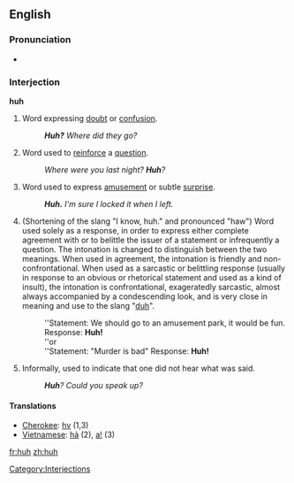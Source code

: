 ==English==

===Pronunciation===

*{{audio|en-us-huh.ogg|Audio (US)}}

===Interjection===
'''huh'''
# Word expressing [[doubt]] or [[confusion]].
#:'''''Huh?''' Where did they go?''
# Word used to [[reinforce]] a [[question]].
#:''Where were you last night?  '''Huh'''?''
# Word used to express [[amusement]] or subtle [[surprise]].
#: '''''Huh.'''  I'm sure I locked it when I left.''
#<!--is this regional?--> (Shortening of the slang "I know, huh." and pronounced "haw") Word used solely as a response, in order to express either complete agreement with or to belittle the issuer of a statement or infrequently a question. The intonation is changed to distinguish between the two meanings. When used in agreement, the intonation is friendly and non-confrontational. When used as a sarcastic or belittling response (usually in response to an obvious or rhetorical statement and used as a kind of insult), the intonation is confrontational, exageratedly sarcastic, almost always accompanied by a condescending look, and is very close in meaning and use to the slang "[[duh]]".
#:''Statement: We should go to an amusement park, it would be fun. Response: '''Huh!'''
#:''or
#:''Statement: "Murder is bad" Response: '''Huh!'''
#Informally, used to indicate that one did not hear what was said.
#:'''''Huh'''?  Could you speak up?''

====Translations====
*[[Cherokee]]: [[hv]] (1,3)
*[[Vietnamese]]: [[hả]] (2), [[a|a!]] (3)

[[Category:Interjections]]

[[fr:huh]]
[[zh:huh]]